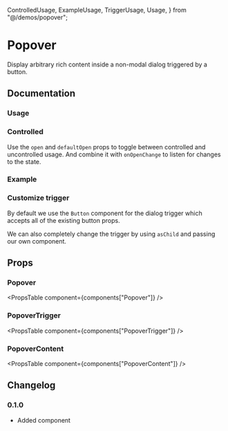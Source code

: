   ControlledUsage,
  ExampleUsage,
  TriggerUsage,
  Usage,
} from "@/demos/popover";

# Popover

Display arbitrary rich content inside a non-modal dialog triggered by a button.

## Documentation

### Usage

<Demo component={Usage} />

### Controlled

Use the `open` and `defaultOpen` props to toggle between controlled and uncontrolled usage. And combine it with `onOpenChange` to listen for changes to the state.

<Demo component={ControlledUsage} />

### Example

<Demo component={ExampleUsage} />

### Customize trigger

By default we use the `Button` component for the dialog trigger which accepts all of the existing button props.

We can also completely change the trigger by using `asChild` and passing our own component.

<Demo component={TriggerUsage} />

## Props

### Popover

<PropsTable component={components["Popover"]} />

### PopoverTrigger

<PropsTable component={components["PopoverTrigger"]} />

### PopoverContent

<PropsTable component={components["PopoverContent"]} />

## Changelog

### 0.1.0

- Added component
